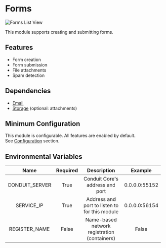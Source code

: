 # Forms

![Forms List View](/img/modules/forms/admin/forms_list_view.png)

This module supports creating and submitting forms.

## Features

- Form creation
- Form submission
- File attachments
- Spam detection

## Dependencies

- [Email](../email/email.mdx)
- [Storage](../storage/storage.mdx) (optional: attachments)

## Minimum Configuration

This module is configurable. All features are enabled by default.<br />
See [Configuration](config.mdx) section.

## Environmental Variables

|  Name          | Required |  Description                                  |  Example      |
| :------------: | :------: | :-------------------------------------------: | :-----------: |
| CONDUIT_SERVER |  True    | Conduit Core's address and port               | 0.0.0.0:55152 |
| SERVICE_IP     |  True    | Address and port to listen to for this module | 0.0.0.0:56154 |
| REGISTER_NAME  |  False   | Name-based network registration (containers)  | False         |
